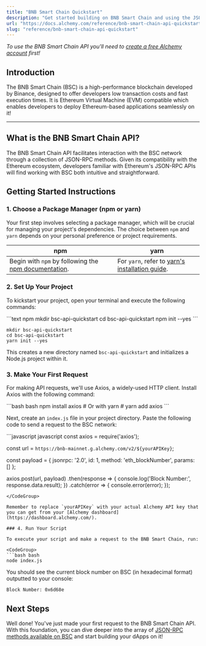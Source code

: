 ```yaml
---
title: "BNB Smart Chain Quickstart"
description: "Get started building on BNB Smart Chain and using the JSON-RPC API"
url: "https://docs.alchemy.com/reference/bnb-smart-chain-api-quickstart"
slug: "reference/bnb-smart-chain-api-quickstart"
---
```


*To use the BNB Smart Chain API you'll need to [create a free Alchemy account](https://dashboard.alchemy.com/signup) first!*

## Introduction

The BNB Smart Chain (BSC) is a high-performance blockchain developed by Binance, designed to offer developers low transaction costs and fast execution times. It is Ethereum Virtual Machine (EVM) compatible which enables developers to deploy Ethereum-based applications seamlessly on it!

***

## What is the BNB Smart Chain API?

The BNB Smart Chain API facilitates interaction with the BSC network through a collection of JSON-RPC methods. Given its compatibility with the Ethereum ecosystem, developers familiar with Ethereum's JSON-RPC APIs will find working with BSC both intuitive and straightforward.

## Getting Started Instructions

### 1. Choose a Package Manager (npm or yarn)

Your first step involves selecting a package manager, which will be crucial for managing your project's dependencies. The choice between `npm` and `yarn` depends on your personal preference or project requirements.

| npm                                                                                                                       | yarn                                                                                                |
| ------------------------------------------------------------------------------------------------------------------------- | --------------------------------------------------------------------------------------------------- |
| Begin with `npm` by following the [npm documentation](https://docs.npmjs.com/downloading-and-installing-node-js-and-npm). | For `yarn`, refer to [yarn's installation guide](https://classic.yarnpkg.com/lang/en/docs/install). |

### 2. Set Up Your Project

To kickstart your project, open your terminal and execute the following commands:

<CodeGroup>
  ```text npm
  mkdir bsc-api-quickstart
  cd bsc-api-quickstart
  npm init --yes
  ```

  ```text yarn
  mkdir bsc-api-quickstart
  cd bsc-api-quickstart
  yarn init --yes
  ```
</CodeGroup>

This creates a new directory named `bsc-api-quickstart` and initializes a Node.js project within it.

### 3. Make Your First Request

For making API requests, we'll use Axios, a widely-used HTTP client. Install Axios with the following command:

<CodeGroup>
  ```bash bash
  npm install axios
  # Or with yarn
  # yarn add axios
  ```
</CodeGroup>

Next, create an `index.js` file in your project directory. Paste the following code to send a request to the BSC network:

<CodeGroup>
  ```javascript javascript
  const axios = require('axios');

  const url = `https://bnb-mainnet.g.alchemy.com/v2/${yourAPIKey}`;

  const payload = {
    jsonrpc: '2.0',
    id: 1,
    method: 'eth_blockNumber',
    params: []
  };

  axios.post(url, payload)
    .then(response => {
      console.log('Block Number:', response.data.result);
    })
    .catch(error => {
      console.error(error);
    });
  ```
</CodeGroup>

Remember to replace `yourAPIKey` with your actual Alchemy API key that you can get from your [Alchemy dashboard](https://dashboard.alchemy.com/).

### 4. Run Your Script

To execute your script and make a request to the BNB Smart Chain, run:

<CodeGroup>
  ```bash bash
  node index.js
  ```
</CodeGroup>

You should see the current block number on BSC (in hexadecimal format) outputted to your console:

```
Block Number: 0x6d68e
```

## Next Steps

Well done! You've just made your first request to the BNB Smart Chain API. With this foundation, you can dive deeper into the array of [JSON-RPC methods available on BSC](/reference/bnb-smart-chain-endpoints) and start building your dApps on it!
